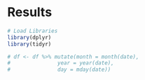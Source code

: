 # Results


```r
# Load Libraries
library(dplyr)
library(tidyr)

# df <- df %>% mutate(month = month(date),
#               year = year(date),
#               day = mday(date))
```

